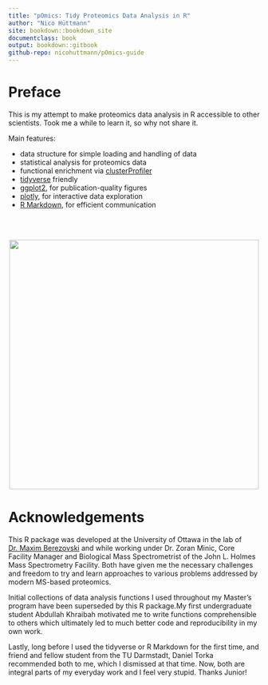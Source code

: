 ```yaml
---
title: "pOmics: Tidy Proteomics Data Analysis in R"
author: "Nico Hüttmann"
site: bookdown::bookdown_site
documentclass: book
output: bookdown::gitbook
github-repo: nicohuttmann/pOmics-guide
---
```

    
# Preface {-}
This is my attempt to make proteomics data analysis in R accessible to other scientists. Took me a while to learn it, so why not share it.


Main features:

* data structure for simple loading and handling of data
* statistical analysis for proteomics data
* functional enrichment via [clusterProfiler](https://guangchuangyu.github.io/software/clusterProfiler/) 
* [tidyverse](https://www.tidyverse.org/) friendly
* [ggplot2](https://ggplot2.tidyverse.org/), for publication-quality figures
* [plotly](https://plotly.com/r/), for interactive data exploration
* [R Markdown](https://rmarkdown.rstudio.com/), for efficient communication


\
\


<p align="center">
  <img width="500" src="Simba.PNG">
</p>



# Acknowledgements {-}

This R package was developed at the University of Ottawa in the lab of [Dr. Maxim Berezovski](https://mysite.science.uottawa.ca/mberezov/) and while working under Dr. Zoran Minic, Core Facility Manager and Biological Mass Spectrometrist of the John L. Holmes Mass Spectrometry Facility. Both have given me the necessary challenges and freedom to try and learn approaches to various problems addressed by modern MS-based proteomics.  

Initial collections of data analysis functions I used throughout my Master's program have been superseded by this R package.My first undergraduate student Abdullah Khraibah motivated me to write functions comprehensible to others which ultimately led to much better code and reproducibility in my own work.  

Lastly, long before I used the tidyverse or R Markdown for the first time, and friend and fellow student from the TU Darmstadt, Daniel Torka recommended both to me, which I dismissed at that time. Now, both are integral parts of my everyday work and I feel very stupid. Thanks Junior!







